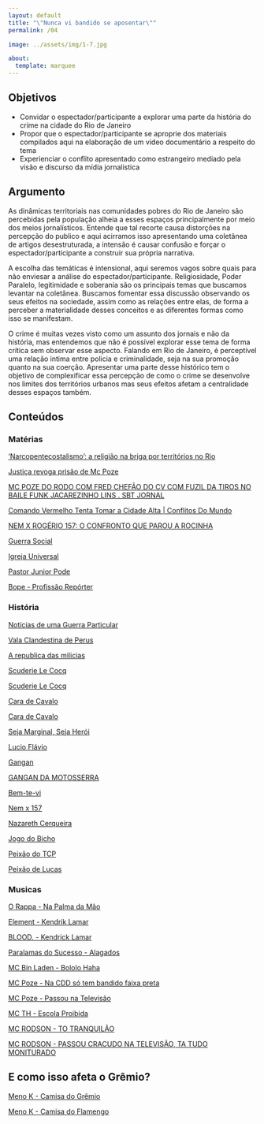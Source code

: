 ```yaml
---
layout: default
title: "\"Nunca vi bandido se aposentar\""
permalink: /04

image: ../assets/img/1-7.jpg

about:
  template: marquee
---
```

## Objetivos

- Convidar o espectador/participante a explorar uma parte da história do crime na cidade do Rio de Janeiro
- Propor que o espectador/participante se aproprie dos materiais compilados aqui na elaboração de um video documentário a respeito do tema
- Experienciar o conflito apresentado como estrangeiro mediado pela visão e discurso da mídia jornalistica

## Argumento

As dinâmicas territoriais nas comunidades pobres do Rio de Janeiro são percebidas pela população alheia a esses espaços principalmente por meio dos meios jornalísticos. Entende que tal recorte causa distorções na percepção do publico e aqui acirramos isso apresentando uma coletânea de artigos desestruturada, a intensão é causar confusão e forçar o espectador/participante a construir sua própria narrativa.

A escolha das temáticas é intensional, aqui seremos vagos sobre quais para não enviesar a análise do espectador/participante. Religiosidade, Poder Paralelo, legitimidade e soberania são os principais temas que buscamos levantar na coletânea. Buscamos fomentar essa discussão observando os seus efeitos na sociedade, assim como as relações entre elas, de forma a perceber a materialidade desses conceitos e as diferentes formas como isso se manifestam.

O crime é muitas vezes visto como um assunto dos jornais e não da história, mas entendemos que não é possível explorar esse tema de forma crítica sem observar esse aspecto. Falando em Rio de Janeiro, é perceptível uma relação intima entre policia e criminalidade, seja na sua promoção quanto na sua coerção. Apresentar uma parte desse histórico tem o objetivo de complexificar essa percepção de como o crime se desenvolve nos limites dos territórios urbanos mas seus efeitos afetam a centralidade desses espaços também.

## Conteúdos

### Matérias

['Narcopentecostalismo': a religião na briga por territórios no Rio](https://youtu.be/fopdlEetJfo)

[Justiça revoga prisão de Mc Poze](https://youtu.be/nyn2bTreG8s)

[MC POZE DO RODO COM FRED CHEFÃO DO CV COM FUZIL DA TIROS NO BAILE FUNK JACAREZINHO LINS . SBT JORNAL](https://youtu.be/5UFJUbVPLXU)

[Comando Vermelho Tenta Tomar a Cidade Alta  | Conflitos Do Mundo](https://youtu.be/JfUvO90IoVI)

[NEM X ROGÉRIO 157: O CONFRONTO QUE PAROU A ROCINHA](https://youtu.be/hBd3ojjmZso)

[Guerra Social](https://youtu.be/fvYgxnD_9JQ)

[Igreja Universal](https://youtu.be/wDjg01OC55s)

[Pastor Junior Pode](https://youtu.be/fcd0W6ImYpU)

[Bope - Profissão Repórter](https://youtu.be/f8s4vlEL5kE)

### História

[Notícias de uma Guerra Particular](https://youtu.be/55Aqud3z7gk)

[Vala Clandestina de Perus](https://youtu.be/yKBc7S4tSfU)

[A republica das milicias](https://globoplay.globo.com/podcasts/a-republica-das-milicias/0ceedd4b-503a-479e-af28-f0fb3c12e33b/)

[Scuderie Le Cocq](https://youtu.be/3ei0P-UZc-Y)

[Scuderie Le Cocq](https://youtu.be/vM2KkPjOMuY)

[Cara de Cavalo](https://youtu.be/rfrHYWqaeDk)

[Cara de Cavalo](https://youtu.be/dgeX_5JnZjY)

[Seja Marginal, Seja Herói](http://tropicalia.com.br/ruidos-pulsativos/marginalia)

[Lucio Flávio](https://youtu.be/DQvTgNpbez8)

[Gangan](https://youtu.be/KyK6xv9hO_g)

[GANGAN DA MOTOSSERRA](https://youtu.be/P65SG4FSubg)

[Bem-te-vi](https://youtu.be/IAndFXthQ0E)

[Nem x 157](https://youtu.be/hBd3ojjmZso)

[Nazareth Cerqueira](https://youtu.be/YjVyJ0ZDhEE)

[Jogo do Bicho](https://youtu.be/axe6V7UzxO0)

[Peixão do TCP](https://youtu.be/9wdn9kelhV8)

[Peixão de Lucas](https://youtu.be/9G9A6X8bDiY)

### Musicas

[O Rappa - Na Palma da Mão](https://youtu.be/h0LUFb8BVVc)

[Element - Kendrik Lamar](https://youtu.be/glaG64Ao7sM)

[BLOOD. - Kendrick Lamar](https://www.vagalume.com.br/kendrick-lamar/blood.html)

[Paralamas do Sucesso - Alagados](https://youtu.be/MTOyw7SjhiQ)

[MC Bin Laden - Bololo Haha](https://youtu.be/dwEm-rU5sAE)

[MC Poze - Na CDD só tem bandido faixa preta](https://youtu.be/i2im8qL-mAI)

[MC Poze - Passou na Televisão](https://youtu.be/2yrzvCAUmSY)

[MC TH - Escola Proibida](https://youtu.be/rqWo8TBf-nw)

[MC RODSON - TO TRANQUILÃO](https://youtu.be/JlWgxSoyEYg)

[MC RODSON - PASSOU CRACUDO NA TELEVISÃO, TA TUDO MONITURADO](https://youtu.be/LqF12RdEEL0)

## E como isso afeta o Grêmio?

[Meno K - Camisa do Grêmio](https://youtu.be/SU6KgbCEKL0)

[Meno K - Camisa do Flamengo](https://youtu.be/oqkau20gIlA)